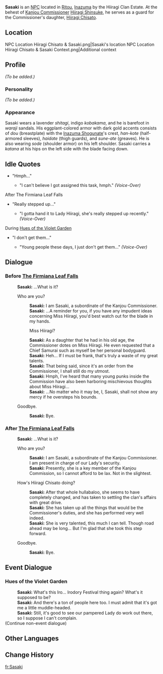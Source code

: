 {{Meta
<!-- Remove this template after adding the missing info -->
|missing_NPC_profile  = yes
}}
{{Character Infobox
|type             = NPC
|image            = NPC Sasaki.png
|region           = Inazuma
|affiliation      = Kanjou Commission
|title            = Kanjou Commission Squad Leader
}}
'''Sasaki''' {{Lang|ja=佐々木}} is an [[NPC]] located in [[Ritou]], [[Inazuma]] by the Hiiragi Clan Estate.  At the behest of [[Kanjou Commission]]er [[Hiiragi Shinsuke]], he serves as a guard for the Commissioner's daughter, [[Hiiragi Chisato]].

==Location==
<gallery hideaddbutton="true" captionalign="center">
NPC Location Hiiragi Chisato & Sasaki.png|Sasaki's location
NPC Location Hiiragi Chisato & Sasaki Context.png|Additional context
</gallery>

==Profile==
<!-- detailed story/lore information goes here -->
''(To be added.)''

===Personality===
''(To be added.)''

===Appearance===
Sasaki wears a  lavender ''shitagi'', indigo ''kobakama'', and he is barefoot in ''waraji'' sandals. His eggplant-colored armor with dark gold accents consists of ''dou'' (breastplate) with the [[Inazuma Shogunate]]'s crest, ''han-kote'' (half-armored sleeves), ''haidate'' (thigh guards), and ''sune-ate'' (greaves). He is also wearing ''sode'' (shoulder armor) on his left shoulder. Sasaki carries a ''katana'' at his hips on the left side with the blade facing down.

==Idle Quotes==
*"Hmph..."
**{{A|VO Sasaki 01.ogg}} "I can't believe I got assigned this task, hmph." ''(Voice-Over)''

;After The Firmiana Leaf Falls
*"Really stepped up..."
**{{A|VO Sasaki 02.ogg}} "I gotta hand it to Lady Hiiragi, she's really stepped up recently." ''(Voice-Over)''

;During [[Hues of the Violet Garden]]
* "I don't get them..."
** {{A|VO Sasaki 01 (Irodori).ogg}} "Young people these days, I just don't get them..." ''(Voice-Over)''

==Dialogue==
===Before [[The Firmiana Leaf Falls]]===
{{Dialogue start}}
:'''Sasaki:''' ...What is it?
:{{DIcon}} Who are you?
::'''Sasaki:''' I am Sasaki, a subordinate of the Kanjou Commissioner.
::'''Sasaki:''' ...A reminder for you, if you have any impudent ideas concerning Miss Hiiragi, you'd best watch out for the blade in my hands.
::{{DIcon}} Miss Hiiragi?
::'''Sasaki:''' As a daughter that he had in his old age, the Commissioner dotes on Miss Hiiragi. He even requested that a Chief Samurai such as myself be her personal bodyguard.
::'''Sasaki:''' Heh... If I must be frank, that's truly a waste of my great talents.
::'''Sasaki:''' That being said, since it's an order from the Commissioner, I shall still do my utmost.
::'''Sasaki:''' Hmph, I've heard that many young punks inside the Commission have also been harboring mischievous thoughts about Miss Hiiragi...
::'''Sasaki:''' ...No matter who it may be, I, Sasaki, shall not show any mercy if he oversteps his bounds.
:{{DIcon}} Goodbye.
::'''Sasaki:''' Bye.
{{Dialogue end}}

===After [[The Firmiana Leaf Falls]]===
{{Dialogue start}}
:'''Sasaki:''' ...What is it?
:{{DIcon}} Who are you?
::'''Sasaki:''' I am Sasaki, a subordinate of the Kanjou Commissioner. I am present in charge of our Lady's security.
::'''Sasaki:''' Presently, she is a key member of the Kanjou Commission, so I cannot afford to be lax. Not in the slightest.
:{{DIcon}} How's Hiiragi Chisato doing?
::'''Sasaki:''' After that whole hullabaloo, she seems to have completely changed, and has taken to settling the clan's affairs with great drive.
::'''Sasaki:''' She has taken up all the things that would be the Commissioner's duties, and she has performed very well indeed.
::'''Sasaki:''' She is very talented, this much I can tell. Though road ahead may be long... But I'm glad that she took this step forward.
:{{DIcon}} Goodbye.
::'''Sasaki:''' Bye.
{{Dialogue end}}

==Event Dialogue==
===Hues of the Violet Garden===
{{Dialogue start}}
:'''Sasaki:''' What's this Iro... Irodory Festival thing again? What's it supposed to be?
:'''Sasaki:''' And there's a ton of people here too. I must admit that it's got me a little muddle-headed.
:'''Sasaki:''' Still, it's good to see our pampered Lady do work out there, so I suppose I can't complain.
;(Continue non-event dialogue)
{{Dialogue end}}

==Other Languages==
{{Other Languages|default_hidden = 1
|en      = Sasaki
|zhs     = 佐佐木
|zhs_rm  = Zuǒzuǒmù
|zht     = 佐佐木
|zht_rm  = Zuǒzuǒmù
|ja      = {{Rubi|佐々|ささ|木|き}}
|ja_rm   = Sasaki
|ko      = 사사키
|ko_rm   = 
|es      = Sasaki
|fr      = Sasaki
|ru      = Сасаки
|th      = Sasaki
|vi      = Sasaki
|de      = Sasaki
|id      = Sasaki
|pt      = Sasaki
}}

==Change History==
{{Change History|2.0}}
<!--
==References==
{{Reflist}}-->

[[fr:Sasaki]]